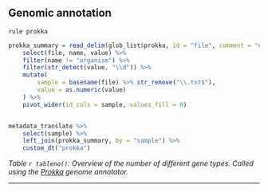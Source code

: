 ## Genomic annotation

`rule prokka`

```r



prokka_summary = read_delim(glob_list$prokka, id = "file", comment = "#", col_names = c("name", "value"), delim = ": ") %>%
    select(file, name, value) %>%
    filter(name != "organism") %>%
    filter(str_detect(value, "\\d")) %>%
    mutate(
        sample = basename(file) %>% str_remove("\\.txt$"),
        value = as.numeric(value)
    ) %>%
    pivot_wider(id_cols = sample, values_fill = 0)


metadata_translate %>%
    select(sample) %>%
    left_join(prokka_summary, by = "sample") %>%
    custom_dt("prokka")


```

*Table `r tableno()`: Overview of the number of different gene types. Called using the [Prokka](https://github.com/tseemann/prokka) genome annotator.*

---